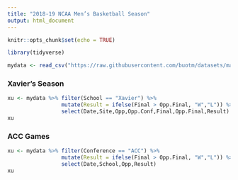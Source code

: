 ```yaml
---
title: "2018-19 NCAA Men’s Basketball Season"
output: html_document
---
```


```r
knitr::opts_chunk$set(echo = TRUE)
```

```r
library(tidyverse)
```

```r
mydata <- read_csv("https://raw.githubusercontent.com/buotm/datasets/master/linescores/ncaa/mbb/current-season.csv")
```

### Xavier's Season

```r
xu <- mydata %>% filter(School == "Xavier") %>% 
                 mutate(Result = ifelse(Final > Opp.Final, "W","L")) %>%
                 select(Date,Site,Opp,Opp.Conf,Final,Opp.Final,Result) 
xu
```



### ACC Games

```r
xu <- mydata %>% filter(Conference == "ACC") %>% 
                 mutate(Result = ifelse(Final > Opp.Final, "W","L")) %>%
                 select(Date,School,Opp,Result) 
xu
```